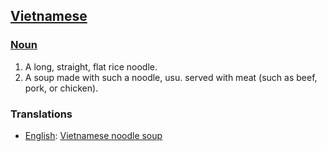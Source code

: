 ==[[Vietnamese]]==

===[[Noun]]===
#A long, straight, flat rice noodle.
#A soup made with such a noodle, usu. served with meat (such as beef, pork, or chicken).

===Translations===
*[[English]]: [[Vietnamese noodle soup]]